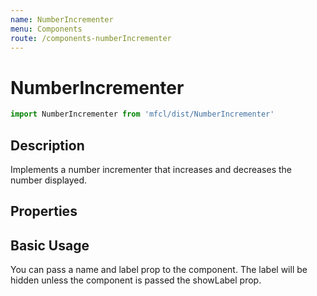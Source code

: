 ```yaml
---
name: NumberIncrementer
menu: Components
route: /components-numberIncrementer
---
```



# NumberIncrementer

```javascript
import NumberIncrementer from 'mfcl/dist/NumberIncrementer'
```

## Description

Implements a number incrementer that increases and decreases the number displayed.

## Properties

<Props of={NumberIncrementer} />

## Basic Usage

You can pass a name and label prop to the component. The label will be hidden unless the component is passed the showLabel prop.

<Playground>
  <div style={{ display: 'flex', flexDirection: 'column', alignItems: 'flex-start' }}>
    <NumberIncrementer />
    <span style={{ padding: '5px 0' }} />
    <NumberIncrementer showLabel />
  </div>
</Playground>
